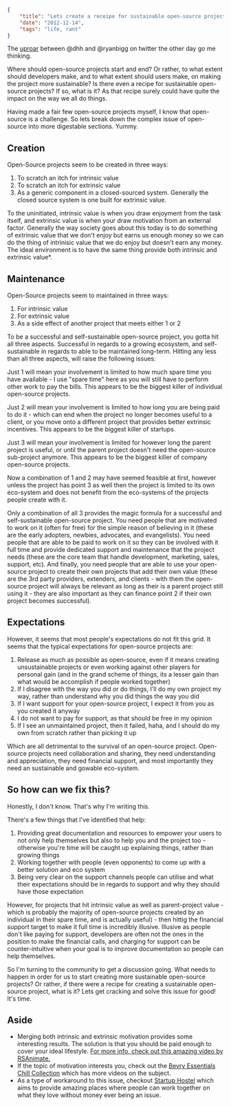 ```json
{
	"title": "Lets create a receipe for sustainable open-source projects!",
	"date": "2012-12-14",
	"tags": "life, rant"
}
```


The [uproar](https://twitter.com/dhh/status/278615042679783424) between @dhh and @ryanbigg on twitter the other day go me thinking.

Where should open-source projects start and end? Or rather, to what extent should developers make, and to what extent should users make, on making the project more sustainable? Is there even a recipe for sustainable open-source projects? If so, what is it? As that recipe surely could have quite the impact on the way we all do things.

Having made a <Link code='projects'>fair few open-source projects</Link> myself, I know that open-source is a challenge. So lets break down the complex issue of open-source into more digestable sections. Yummy.

## Creation

Open-Source projects seem to be created in three ways:

1. To scratch an itch for intrinsic value
2. To scratch an itch for extrinsic value
3. As a generic component in a closed-sourced system. Generally the closed source system is one built for extrinsic value.

To the uninitiated, intrinsic value is when you draw enjoyment from the task itself, and extrinsic value is when your draw motivation from an external factor. Generally the way society goes about this today is to do something of extrinsic value that we don't enjoy but earns us enough money so we can do the thing of intrinisic value that we do enjoy but doesn't earn any money. The ideal environment is to have the same thing provide both intrinsic and extrinsic value\*.

## Maintenance

Open-Source projects seem to maintained in three ways:

1. For intrinsic value
2. For extrinsic value
3. As a side effect of another project that meets either 1 or 2

To be a successful and self-sustainable open-source project, you gotta hit all three aspects. Successful in regards to a growing ecosystem, and self-sustainable in regards to able to be maintained long-term. Hitting any less than all three aspects, will raise the following issues:

Just 1 will mean your involvement is limited to how much spare time you have available - I use "spare time" here as you will still have to perform other work to pay the bills. This appears to be the biggest killer of individual open-source projects.

Just 2 will mean your involvement is limited to how long you are being paid to do it - which can end when the project no longer becomes useful to a client, or you move onto a different project that provides better extrinsic incentives. This appears to be the biggest killer of startups.

Just 3 will mean your involvement is limited for however long the parent project is useful, or until the parent project doesn't need the open-source sub-project anymore. This appears to be the biggest killer of company open-source projects.

Now a combination of 1 and 2 may have seemed feasible at first, however unless the project has point 3 as well then the project is limited to its own eco-system and does not benefit from the eco-systems of the projects people create with it.

Only a combination of all 3 provides the magic formula for a successful and self-sustainable open-source project. You need people that are motivated to work on it (often for free) for the simple reason of believing in it (these are the early adopters, newbies, advocates, and evangelists). You need people that are able to be paid to work on it so they can be involved with it full time and provide dedicated support and maintenance that the project needs (these are the core team that handle development, marketing, sales, support, etc). And finally, you need people that are able to use your open-source project to create their own projects that add their own value (these are the 3rd party providers, extenders, and clients - with them the open-source project will always be relevant as long as their is a parent project still using it - they are also important as they can finance point 2 if their own project becomes successful).

## Expectations

However, it seems that most people's expectations do not fit this grid. It seems that the typical expectations for open-source projects are:

1. Release as much as possible as open-source, even if it means creating unsustainable projects or even working against other players for personal gain (and in the grand scheme of things, its a lesser gain than what would be accomplish if people worked together)
2. If I disagree with the way you did or do things, I'll do my own project my way, rather than understand why you did things the way you did
3. If I want support for your open-source project, I expect it from you as you created it anyway
4. I do not want to pay for support, as that should be free in my opinion
5. If I see an unmaintained project, then it failed, haha, and I should do my own from scratch rather than picking it up

Which are all detrimental to the survival of an open-source project. Open-source projects need collaboration and sharing, they need understanding and appreciation, they need financial support, and most importantly they need an sustainable and gowable eco-system.

## So how can we fix this?

Honestly, I don't know. That's why I'm writing this.

There's a few things that I've identified that help:

1. Providing great documentation and resources to empower your users to not only help themselves but also to help you and the project too - otherwise you're time will be caught up explaining things, rather than growing things
2. Working together with people (even opponents) to come up with a better solution and eco system
3. Being very clear on the support channels people can utilise and what their expectations should be in regards to support and why they should have those expectation

However, for projects that hit intrinsic value as well as parent-project value - which is probably the majority of open-source projects created by an individual in their spare time, and is actually useful) - then hittig the financial support target to make it full time is incredibly illusive. Illusive as people don't like paying for support, developers are often not the ones in the position to make the financial calls, and charging for support can be counter-intuitive when your goal is to improve documentation so people can help themselves.

So I'm turning to the community to get a discussion going. What needs to happen in order for us to start creating more sustainable open-source projects? Or rather, if there were a recipe for creating a sustainable open-source project, what is it? Lets get cracking and solve this issue for good! It's time.

## Aside

- Merging both intrinsic and extrinsic motivation provides some interesting results. The solution is that you should be paid enough to cover your ideal lifestyle. [For more info, check out this amazing video by RSAnimate.](http://chill.com/balupton/post/9cf527dd489b4e4e8364ddbb3644bcae/rsa-animate-drive-the-surprising-truth-about-what-motivates-us)
- If the topic of motivation interests you, check out the [Bevry Essentials Chill Collection](http://chill.com/balupton/collection/bevry-essentials) which has more videos on the subject.
- As a type of workaround to this issue, checkout [Startup Hostel](http://startuphostel.org) which aims to provide amazing places where people can work together on what they love without money ever being an issue.
